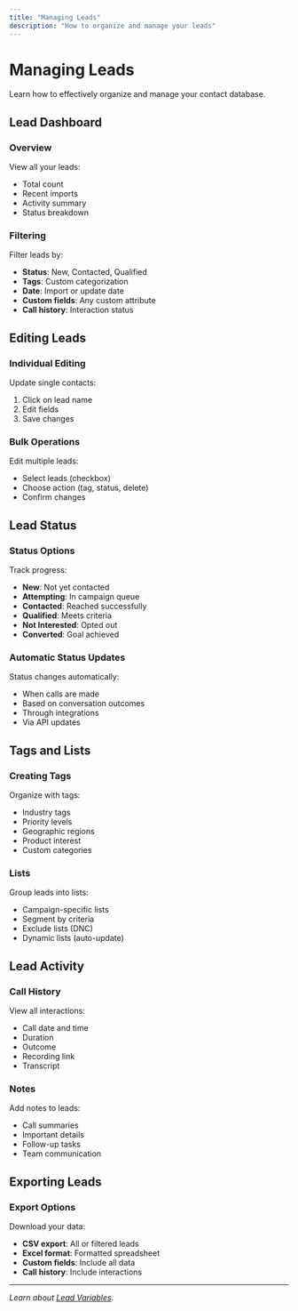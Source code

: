 ```yaml
---
title: "Managing Leads"
description: "How to organize and manage your leads"
---
```


# Managing Leads

Learn how to effectively organize and manage your contact database.

## Lead Dashboard

### Overview

View all your leads:

- Total count
- Recent imports
- Activity summary
- Status breakdown

### Filtering

Filter leads by:

- **Status**: New, Contacted, Qualified
- **Tags**: Custom categorization
- **Date**: Import or update date
- **Custom fields**: Any custom attribute
- **Call history**: Interaction status

## Editing Leads

### Individual Editing

Update single contacts:

1. Click on lead name
2. Edit fields
3. Save changes

### Bulk Operations

Edit multiple leads:

- Select leads (checkbox)
- Choose action (tag, status, delete)
- Confirm changes

## Lead Status

### Status Options

Track progress:

- **New**: Not yet contacted
- **Attempting**: In campaign queue
- **Contacted**: Reached successfully
- **Qualified**: Meets criteria
- **Not Interested**: Opted out
- **Converted**: Goal achieved

### Automatic Status Updates

Status changes automatically:

- When calls are made
- Based on conversation outcomes
- Through integrations
- Via API updates

## Tags and Lists

### Creating Tags

Organize with tags:

- Industry tags
- Priority levels
- Geographic regions
- Product interest
- Custom categories

### Lists

Group leads into lists:

- Campaign-specific lists
- Segment by criteria
- Exclude lists (DNC)
- Dynamic lists (auto-update)

## Lead Activity

### Call History

View all interactions:

- Call date and time
- Duration
- Outcome
- Recording link
- Transcript

### Notes

Add notes to leads:

- Call summaries
- Important details
- Follow-up tasks
- Team communication

## Exporting Leads

### Export Options

Download your data:

- **CSV export**: All or filtered leads
- **Excel format**: Formatted spreadsheet
- **Custom fields**: Include all data
- **Call history**: Include interactions

---

*Learn about [Lead Variables](/docs/leads/variables).*
